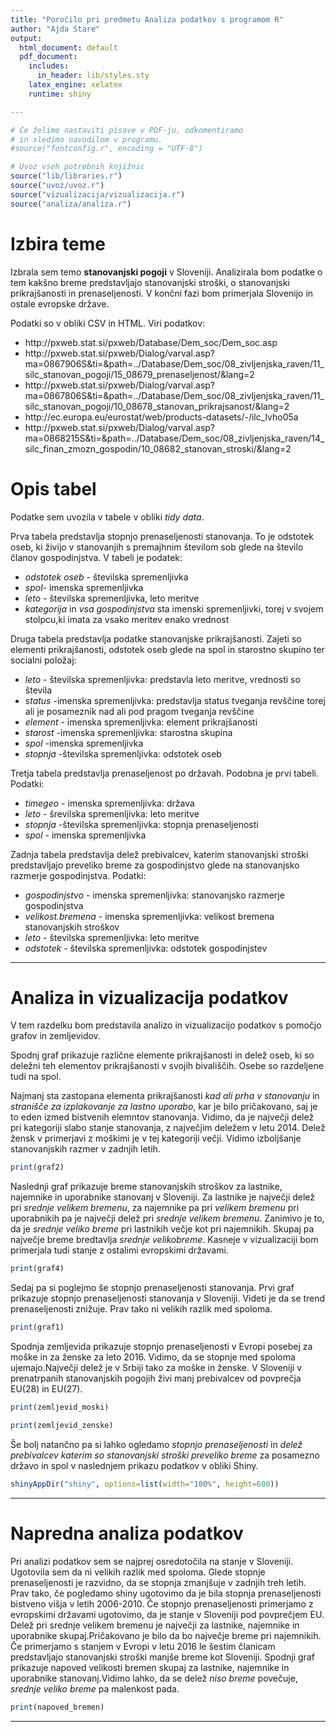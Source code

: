 ```yaml
---
title: "Poročilo pri predmetu Analiza podatkov s programom R"
author: "Ajda Stare"
output:
  html_document: default
  pdf_document:
    includes:
      in_header: lib/styles.sty
    latex_engine: xelatex
    runtime: shiny

---
```


```r
# Če želimo nastaviti pisave v PDF-ju, odkomentiramo
# in sledimo navodilom v programu.
#source("fontconfig.r", encoding = "UTF-8")

# Uvoz vseh potrebnih knjižnic
source("lib/libraries.r")
source("uvoz/uvoz.r")
source("vizualizacija/vizualizacija.r")
source("analiza/analiza.r")

```

# Izbira teme

Izbrala sem temo **stanovanjski pogoji** v Sloveniji. Analizirala bom podatke o tem kakšno breme predstavljajo stanovanjski stroški, o stanovanjski prikrajšanosti in prenaseljenosti. V končni fazi bom primerjala Slovenijo in ostale evropske države.

Podatki so v obliki CSV in HTML. Viri podatkov:

* http://pxweb.stat.si/pxweb/Database/Dem_soc/Dem_soc.asp
* http://pxweb.stat.si/pxweb/Dialog/varval.asp?ma=0867906S&ti=&path=../Database/Dem_soc/08_zivljenjska_raven/11_silc_stanovan_pogoji/15_08679_prenaseljenost/&lang=2
* http://pxweb.stat.si/pxweb/Dialog/varval.asp?ma=0867806S&ti=&path=../Database/Dem_soc/08_zivljenjska_raven/11_silc_stanovan_pogoji/10_08678_stanovan_prikrajsanost/&lang=2
* http://ec.europa.eu/eurostat/web/products-datasets/-/ilc_lvho05a
* http://pxweb.stat.si/pxweb/Dialog/varval.asp?ma=0868215S&ti=&path=../Database/Dem_soc/08_zivljenjska_raven/14_silc_finan_zmozn_gospodin/10_08682_stanovan_stroski/&lang=2

# Opis tabel
Podatke sem uvozila v tabele v obliki *tidy data*. 

Prva tabela predstavlja stopnjo prenaseljenosti stanovanja. To je odstotek oseb, ki živijo v stanovanjih s premajhnim številom sob glede na število članov gospodinjstva. V tabeli je podatek: 

* *odstotek oseb* - številska spremenljivka 
* *spol*- imenska spremenljivka
* *leto* - številska spremenljivka, leto meritve 
* *kategorija* in *vsa gospodinjstva* sta imenski spremenljivki, torej v svojem stolpcu,ki imata za vsako meritev enako vrednost

Druga tabela predstavlja podatke stanovanjske prikrajšanosti. Zajeti so elementi prikrajšanosti, odstotek oseb glede na spol in starostno skupino ter socialni položaj: 

* *leto* - številska spremenljivka: predstavla leto meritve, vrednosti so števila
* *status* -imenska spremenljivka: predstavlja status tveganja revščine torej ali je posameznik nad ali pod pragom tveganja revščine
* *element* - imenska spremenljivka: element prikrajšanosti
* *starost* -imenska spremenljivka: starostna skupina 
* *spol* -imenska spremenljivka
* *stopnja* -številska spremenljivka: odstotek oseb 

Tretja tabela predstavlja prenaseljenost po državah. Podobna je prvi tabeli. Podatki: 

* *timegeo* - imenska spremenljivka: država
* *leto* - šrevilska spremenljivka: leto meritve
* *stopnja* -številska spremenljivka: stopnja prenaseljenosti
* *spol* - imenska spremenljivka

Zadnja tabela predstavlja delež prebivalcev, katerim stanovanjski stroški predstavljajo preveliko breme za gospodinjstvo glede na stanovanjsko razmerje gospodinjstva. Podatki:

* *gospodinjstvo* - imenska spremenljivka: stanovanjsko razmerje gospodinjstva
* *velikost.bremena* - imenska spremenljivka: velikost bremena stanovanjskih stroškov
* *leto* - številska spremenljivka: leto meritve
* *odstotek* - številska spremenljivka: odstotek gospodinjstev


***

# Analiza in vizualizacija podatkov
V tem razdelku bom predstavila analizo in vizualizacijo podatkov s pomočjo grafov in zemljevidov. 

Spodnj graf prikazuje različne elemente prikrajšanosti in delež oseb, ki so deležni teh elementov prikrajšanosti v svojih bivališčih. Osebe so razdeljene tudi na spol. 

Najmanj sta zastopana elementa prikrajšanosti *kad ali prha v stanovanju* in *stranišče za izplakovanje za lastno uporabo*, kar je bilo pričakovano, saj je to eden izmed bistvenih elemntov stanovanja. Vidimo, da je največji delež pri kategoriji slabo stanje stanovanja, z največjim deležem v letu 2014. Delež žensk v primerjavi z moškimi je v tej kategoriji večji. Vidimo izboljšanje stanovanjskih razmer v zadnjih letih. 

```r
print(graf2)

```

Naslednji graf prikazuje breme stanovanjskih stroškov za lastnike, najemnike in uporabnike stanovanj v Sloveniji. Za lastnike je največji delež pri *srednje velikem bremenu*, za najemnike pa pri *velikem bremenu* pri uporabnikih pa je največji delež pri *srednje velikem bremenu*. Zanimivo je to, da je *srednje veliko breme* pri lastnikih večje kot pri najemnikih. Skupaj pa največje breme bredtavlja *srednje velikobreme*. Kasneje v vizualizaciji bom primerjala tudi stanje z ostalimi evropskimi državami. 

```r
print(graf4)

```

Sedaj pa si poglejmo še stopnjo prenaseljenosti stanovanja. Prvi graf prikazuje stopnjo prenaseljenosti stanovanja v Sloveniji.  Videti je da se trend prenaseljenosti znižuje. Prav tako ni velikih razlik med spoloma. 

```r
print(graf1)
```

Spodnja zemljevida prikazuje stopnjo prenaseljenosti v Evropi posebej za moške in za ženske za leto 2016. Vidimo, da se stopnje med spoloma ujemajo.Največji delež je v Srbiji tako za moške in ženske. V Sloveniji v prenatrpanih stanovanjskih pogojih živi manj prebivalcev od povprečja EU(28) in EU(27). 

```r
print(zemljevid_moski)
```
```r
print(zemljevid_zenske)
```

Še bolj natančno pa si lahko ogledamo *stopnjo prenaseljenosti* in *delež prebivalcev katerim so stanovanjski stroški preveliko breme* za posamezno državo in spol v naslednjem prikazu podatkov v obliki Shiny. 

```r
shinyAppDir("shiny", options=list(width="100%", height=600))
``` 

***

# Napredna analiza podatkov
Pri analizi podatkov sem se najprej osredotočila na stanje v Sloveniji. Ugotovila sem da ni velikih razlik med spoloma. Glede stopnje prenaseljenosti je razvidno, da se stopnja zmanjšuje v zadnjih treh letih. Prav tako, če pogledamo shiny ugotovimo da je bila stopnja prenaseljenosti bistveno višja v letih 2006-2010. 
Če stopnjo prenaseljenosti primerjamo z evropskimi državami ugotovimo, da je stanje v Sloveniji pod povprečjem EU. 
Delež pri srednje velikem bremenu je največji za lastnike, najemnike in uporabnike skupaj.Pričakovano je bilo da bo največje breme pri najemnikih. 
Če primerjamo s stanjem v Evropi v letu 2016 le šestim članicam predstavljajo stanovanjski stroški manjše breme kot Sloveniji.
Spodnji graf prikazuje napoved velikosti bremen skupaj za lastnike, najemnike in uporabnike stanovanj.Vidimo lahko, da se delež *niso breme* povečuje, *srednje veliko breme* pa  malenkost pada.

```r
print(napoved_bremen)

```

***



